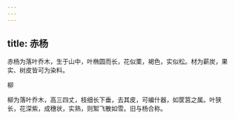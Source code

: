 ```yaml
---
---
---
```

title: 赤杨
---



赤杨为落叶乔木，生于山中，叶椭圆而长，花似栗，褐色，实似松。材为薪炭，果实、树皮皆可为染料。

柳

柳为落叶乔木，高三四丈，枝细长下垂，去其皮，可编什器，如筐筥之属。叶狭长，花深紫，成穗状，实熟，则絮飞散如雪。旧与杨合称。